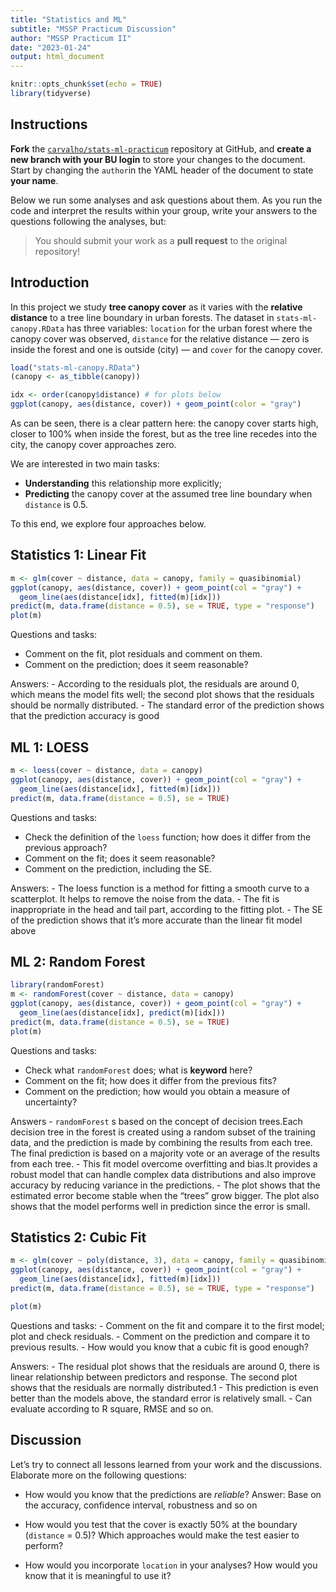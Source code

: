```yaml
---
title: "Statistics and ML"
subtitle: "MSSP Practicum Discussion"
author: "MSSP Practicum II"
date: "2023-01-24"
output: html_document
---
```


```r
knitr::opts_chunk$set(echo = TRUE)
library(tidyverse)
```

## Instructions

**Fork** the [`carvalho/stats-ml-practicum`](https://github.com/carvalho/stats-ml-practicum) repository at GitHub, and
**create a new branch with your BU login** to store your changes to the document.
Start by changing the `author`in the YAML header of the document to state **your name**.

Below we run some analyses and ask questions about them. As you run the code and
interpret the results within your group, write your answers to the questions following the analyses, but:

> You should submit your work as a **pull request** to the original repository!


## Introduction

In this project we study **tree canopy cover** as it varies with the
**relative distance** to a tree line boundary in urban forests. The dataset in
`stats-ml-canopy.RData` has three variables: `location` for the urban forest
where the canopy cover was observed, `distance` for the relative distance &mdash;
zero is inside the forest and one is outside (city) &mdash; and `cover` for the
canopy cover.

```r
load("stats-ml-canopy.RData")
(canopy <- as_tibble(canopy))

idx <- order(canopy$distance) # for plots below
ggplot(canopy, aes(distance, cover)) + geom_point(color = "gray")
```

As can be seen, there is a clear pattern here: the canopy cover starts high,
closer to 100% when inside the forest, but as the tree line recedes into the
city, the canopy cover approaches zero.

We are interested in two main tasks:

- **Understanding** this relationship more explicitly;
- **Predicting** the canopy cover at the assumed tree line boundary when
`distance` is 0.5.

To this end, we explore four approaches below.

## Statistics 1: Linear Fit

```r
m <- glm(cover ~ distance, data = canopy, family = quasibinomial)
ggplot(canopy, aes(distance, cover)) + geom_point(col = "gray") +
  geom_line(aes(distance[idx], fitted(m)[idx]))
predict(m, data.frame(distance = 0.5), se = TRUE, type = "response")
plot(m)
```

Questions and tasks:

- Comment on the fit, plot residuals and comment on them.
- Comment on the prediction; does it seem reasonable?

Answers:
- According to the residuals plot, the residuals are around 0, which means the model fits well; the second plot shows that the residuals should be normally distributed.
- The standard error of the prediction shows that the prediction accuracy is good

## ML 1: LOESS

```r
m <- loess(cover ~ distance, data = canopy)
ggplot(canopy, aes(distance, cover)) + geom_point(col = "gray") +
  geom_line(aes(distance[idx], fitted(m)[idx]))
predict(m, data.frame(distance = 0.5), se = TRUE)

```

Questions and tasks:

- Check the definition of the `loess` function; how does it differ from the previous approach?
- Comment on the fit; does it seem reasonable?
- Comment on the prediction, including the SE.

Answers:
- The loess function is a method for fitting a smooth curve to a scatterplot. It helps to remove the noise from the data.
- The fit is inappropriate in the head and tail part, according to the fitting plot.
- The SE of the prediction shows that it's more accurate than the linear fit model above

## ML 2: Random Forest

```r
library(randomForest)
m <- randomForest(cover ~ distance, data = canopy)
ggplot(canopy, aes(distance, cover)) + geom_point(col = "gray") +
  geom_line(aes(distance[idx], predict(m)[idx]))
predict(m, data.frame(distance = 0.5), se = TRUE)
plot(m)
```

Questions and tasks:

- Check what `randomForest` does; what is **keyword** here?
- Comment on the fit; how does it differ from the previous fits?
- Comment on the prediction; how would you obtain a measure of uncertainty?

Answers
- `randomForest` s based on the concept of decision trees.Each decision tree in the forest is created using a random subset of the training data, and the prediction is made by combining the results from each tree. The final prediction is based on a majority vote or an average of the results from each tree.
- This fit model  overcome overfitting and bias.It provides a robust model that can handle complex data distributions and also improve accuracy by reducing variance in the predictions.
- The plot shows that the estimated error become stable when the "trees" grow bigger. The plot also shows that the model performs well in prediction since the error is small.

## Statistics 2: Cubic Fit

```r
m <- glm(cover ~ poly(distance, 3), data = canopy, family = quasibinomial)
ggplot(canopy, aes(distance, cover)) + geom_point(col = "gray") +
  geom_line(aes(distance[idx], fitted(m)[idx]))
predict(m, data.frame(distance = 0.5), se = TRUE, type = "response")

plot(m)
```

Questions and tasks:
- Comment on the fit and compare it to the first model; plot and check residuals.
- Comment on the prediction and compare it to previous results.
- How would you know that a cubic fit is good enough?

Answers:
- The residual plot shows that the residuals are around 0, there is linear relationship between predictors and response.
The second plot shows that the residuals are normally distributed.1
- This prediction is even better than the models above, the standard error is relatively small.
- Can evaluate according to R square, RMSE and so on.

## Discussion

Let's try to connect all lessons learned from your work and the discussions.
Elaborate more on the following questions:

- How would you know that the predictions are *reliable*?
Answer: Base on the accuracy, confidence interval, robustness and so on

- How would you test that the cover is exactly 50% at the boundary (`distance` = 0.5)? Which approaches would make the test easier to perform?
- How would you incorporate `location` in your analyses? How would you know that
it is meaningful to use it?
